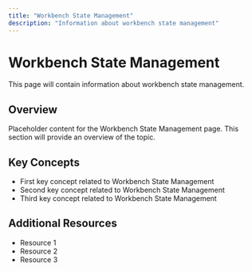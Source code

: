 ```yaml
---
title: "Workbench State Management"
description: "Information about workbench state management"
---
```


# Workbench State Management

This page will contain information about workbench state management.

## Overview

Placeholder content for the Workbench State Management page. This section will provide an overview of the topic.

## Key Concepts

- First key concept related to Workbench State Management
- Second key concept related to Workbench State Management
- Third key concept related to Workbench State Management

## Additional Resources

- Resource 1
- Resource 2
- Resource 3

